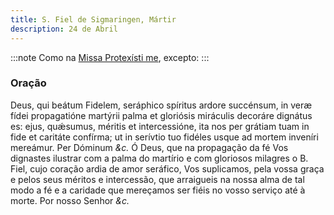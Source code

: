 ```yaml
---
title: S. Fiel de Sigmaringen, Mártir
description: 24 de Abril
---
```


:::note
Como na [Missa Protexísti me](/missal/comum/9martir), excepto:
:::

### Oração

<div class="grid grid-cols-2 gap-5">
  <span class="text-justify">
    Deus, qui beátum Fidelem, seráphico spíritus ardore succénsum, in veræ fídei
    propagatióne martýrii palma et gloriósis miráculis decoráre dignátus es:
    ejus, quǽsumus, méritis et intercessióne, ita nos per grátiam tuam in fide
    et caritáte confírma; ut in serívtio tuo fidéles usque ad mortem inveníri
    mereámur. Per Dóminum <em>&c.</em>
  </span>
  <span class="text-justify">
    Ó Deus, que na propagação da fé Vos dignastes ilustrar com a palma do
    martírio e com gloriosos milagres o B. Fiel, cujo coração ardia de amor
    seráfico, Vos suplicamos, pela vossa graça e pelos seus méritos e
    intercessão, que arraigueis na nossa alma de tal modo a fé e a caridade que
    mereçamos ser fiéis no vosso serviço até à morte. Por nosso Senhor
    <em>&c.</em>
  </span>
</div>
